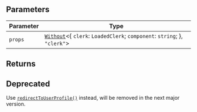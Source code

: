## Parameters

| Parameter | Type |
| ------ | ------ |
| `props` | [`Without`](../../types/type-aliases/without.mdx)\<\{ `clerk`: `LoadedClerk`; `component`: `string`; \}, `"clerk"`\> |

## Returns

## Deprecated

Use [`redirectToUserProfile()`](/docs/references/javascript/clerk/redirect-methods#redirect-to-user-profile) instead, will be removed in the next major version.
